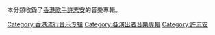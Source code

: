 本分類收錄了[[香港|香港]][[歌手|歌手]][[許志安|許志安]]的音樂專輯。
[[Category:香港流行音乐专辑|Category:香港流行音乐专辑]]
[[Category:各演出者音樂專輯|Category:各演出者音樂專輯]]
[[Category:許志安|Category:許志安]]